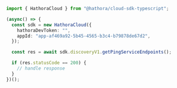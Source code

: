 ```typescript GetPingServiceEndpoints.ts
import { HathoraCloud } from "@hathora/cloud-sdk-typescript";

(async() => {
  const sdk = new HathoraCloud({
    hathoraDevToken: "",
    appId: "app-af469a92-5b45-4565-b3c4-b79878de67d2",
  });

  const res = await sdk.discoveryV1.getPingServiceEndpoints();

  if (res.statusCode == 200) {
    // handle response
  }
})();
```
